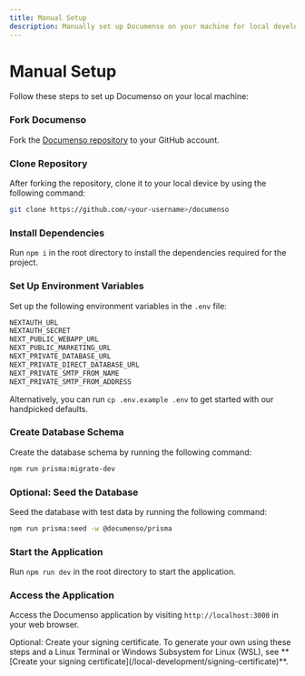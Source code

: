 ```yaml
---
title: Manual Setup
description: Manually set up Documenso on your machine for local development.
---
```



# Manual Setup

Follow these steps to set up Documenso on your local machine:

<Steps>

### Fork Documenso

Fork the [Documenso repository](https://docs.github.com/en/pull-requests/collaborating-with-pull-requests/working-with-forks/about-forks) to your GitHub account.

### Clone Repository

After forking the repository, clone it to your local device by using the following command:

```bash
git clone https://github.com/<your-username>/documenso
```

### Install Dependencies

Run `npm i` in the root directory to install the dependencies required for the project.

### Set Up Environment Variables

Set up the following environment variables in the `.env` file:

```bash
NEXTAUTH_URL
NEXTAUTH_SECRET
NEXT_PUBLIC_WEBAPP_URL
NEXT_PUBLIC_MARKETING_URL
NEXT_PRIVATE_DATABASE_URL
NEXT_PRIVATE_DIRECT_DATABASE_URL
NEXT_PRIVATE_SMTP_FROM_NAME
NEXT_PRIVATE_SMTP_FROM_ADDRESS
```

Alternatively, you can run `cp .env.example .env` to get started with our handpicked defaults.

### Create Database Schema

Create the database schema by running the following command:

```bash
npm run prisma:migrate-dev
```

### Optional: Seed the Database

Seed the database with test data by running the following command:

```bash
npm run prisma:seed -w @documenso/prisma
```

### Start the Application

Run `npm run dev` in the root directory to start the application.

### Access the Application

Access the Documenso application by visiting `http://localhost:3000` in your web browser.

</Steps>

<Callout type="info">
  Optional: Create your signing certificate. To generate your own using these steps and a Linux
  Terminal or Windows Subsystem for Linux (WSL), see **[Create your signing
  certificate](/local-development/signing-certificate)**.
</Callout>
